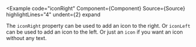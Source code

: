 
<Example
  code="iconRight"
  Component={Component}
  Source={Source}
  highlightLines="4"
  undent={2}
  expand
>
  The `iconRight` property can be used to add an icon to the right.  Or
  `iconLeft` can be used to add an icon to the left. Or just an `icon` if you
  want an icon without any text.
</Example>
